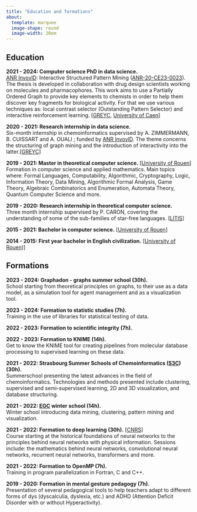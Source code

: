 ```yaml
---
title: "Education and formations"
about:
  template: marquee
  image-shape: round
  image-width: 20em
---
```


## Education

**2021 - 2024: Computer science PhD in data science.** \
[ANR InvovlD](https://involvd.greyc.fr/): Interactive Structured Pattern Mining ([ANR-20-CE23-0023](https://anr.fr/Projet-ANR-20-CE23-0023)). The thesis is developed in collaboration with drug design scientists working on molecules and pharmacophores. This work aims to use a Partially Ordered Graph to provide key elements to chemists in order to help them discover key fragments for biological activity. For that we use various techniques as: local contrast selector (Outstanding Pattern Selector) and interactive reinforcement learning. \[[GREYC](https://www.greyc.fr/en/home/), [University of Caen](https://www.unicaen.fr/)\]

**2020 - 2021: Research internship in data science.** \
Six-month internship in chemoinformatics supervised by A. ZIMMERMANN, B. CUISSART and A. OUALI ; funded by [ANR InvovlD](https://involvd.greyc.fr/). The theme concerns the structuring of graph mining and the introduction of interactivity into the latter.\[[GREYC](https://www.greyc.fr/en/home/)\]

**2019 - 2021: Master in theoretical computer science.** \[[University of Rouen](https://www.univ-rouen.fr/)\]\
Formation in computer science and applied mathematics. Main topics where: Formal Languages, Computability, Algorithmic, Cryptography, Logic, Information Theory, Data Mining, Algorithmic Formal Analysis, Game Theory, Algebraic Combinatorics and Enumeration, Automata Theory, Quantum Computer Science and more.

**2019 - 2020: Research internship in theoretical computer science.** \
Three month internship supervised by P. CARON, covering the understanding of some of the sub-families of star-free languages. \[[LITIS](https://www.litislab.fr/en)\]

**2015 - 2021: Bachelor in computer science.** \[[University of Rouen](https://www.univ-rouen.fr/)\]

**2014 - 2015: First year bachelor in English civilization.** \[[University of Rouen](https://www.univ-rouen.fr/))\]

## Formations

**2023 - 2024: Graphadon - graphs summer school (30h).**\
School starting from theoretical principles on graphs, to their use as a data model, as a simulation tool for agent management and as a visualization tool.

**2023 - 2024: Formation to statistic studies (7h).\
**Training in the use of libraries for statistical testing of data.

**2022 - 2023: Formation to scientific integrity (7h).**

**2022 - 2023: Formation to KNIME (14h).** \
Get to know the KNIME tool for creating pipelines from molecular database processing to supervised learning on these data.

**2021 - 2022: Strasbourg Summer Schools of Chemoinformatics ([S3C](https://infochim.chimie.unistra.fr/?p=209(ouvre%20un%20nouvel%20onglet))) (30h).\
**Summerschool presenting the latest advances in the field of chemoinformatics. Technologies and methods presented include clustering, supervised and semi-supervised learning, 2D and 3D visualization, and database structuring.

**2021 - 2022: [EGC](https://egc2022.univ-tours.fr/) winter school (14h).\
**Winter school introducing data mining, clustering, pattern mining and visualization.

**2021 - 2022: Formation to deep learning (30h).** \[[CNRS](https://gricad-gitlab.univ-grenoble-alpes.fr/talks/fidle/-/wikis/home)\]\
Course starting at the historical foundations of neural networks to the principles behind neural networks with physical information. Sessions include: the mathematics behind neural networks, convolutional neural networks, recurrent neural networks, transformers and more.

**2021 - 2022: Formation to OpenMP (7h).\
**Training in program parallelization in Fortran, C and C++.

**2019 - 2020: Formation in mental gesture pedagogy (7h).\
**Presentation of several pedagogical tools to help teachers adapt to different forms of dys (dyscalculia, dyslexia, etc.) and ADHD (Attention Deficit Disorder with or without Hyperactivity).
